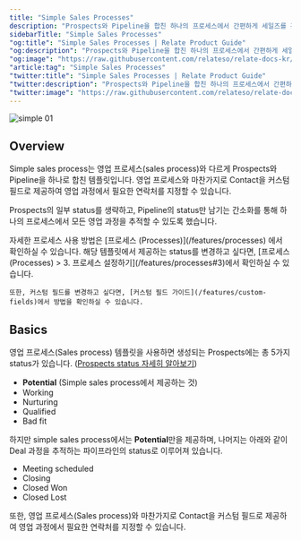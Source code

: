 ```yaml
---
title: "Simple Sales Processes"
description: "Prospects와 Pipeline을 합친 하나의 프로세스에서 간편하게 세일즈를 관리할 수 있습니다."
sidebarTitle: "Simple Sales Processes"
"og:title": "Simple Sales Processes | Relate Product Guide"
"og:description": "Prospects와 Pipeline을 합친 하나의 프로세스에서 간편하게 세일즈를 관리할 수 있습니다."
"og:image": "https://raw.githubusercontent.com/relateso/relate-docs-kr/main/docs/images/simple-simple.png"
"article:tag": "Simple Sales Processes"
"twitter:title": "Simple Sales Processes | Relate Product Guide"
"twitter:description": "Prospects와 Pipeline을 합친 하나의 프로세스에서 간편하게 세일즈를 관리할 수 있습니다."
"twitter:image": "https://raw.githubusercontent.com/relateso/relate-docs-kr/main/docs/images/simple-simple.png"
---
```

![simple 01](/images/features/simple-simple.png)
## Overview
Simple sales process는 영업 프로세스(sales process)와 다르게 Prospects와 Pipeline을 하나로 합친 템플릿입니다.
영업 프로세스와 마찬가지로 Contact을 커스텀 필드로 제공하여 영업 과정에서 필요한 연락처를 지정할 수 있습니다.

Prospects의 일부 status를 생략하고, Pipeline의 status만 남기는 간소화를 통해 하나의 프로세스에서 모든 영업 과정을 추적할 수 있도록 했습니다.

<Note>
    자세한 프로세스 사용 방법은 [프로세스 (Processes)](/features/processes) 에서 확인하실 수 있습니다.
</Note>

<Info>
    해당 템플릿에서 제공하는 status를 변경하고 싶다면, [프로세스 (Processes) > 3. 프로세스 설정하기](/features/processes#3)에서 확인하실 수 있습니다.
    
    또한, 커스텀 필드를 변경하고 싶다면, [커스텀 필드 가이드](/features/custom-fields)에서 방법을 확인하실 수 있습니다.
</Info>

## Basics
영업 프로세스(Sales process) 템플릿을 사용하면 생성되는 Prospects에는 총 5가지 status가 있습니다. ([Prospects status 자세히 알아보기](/features/sales-processes#prospect-status))

- **Potential** (Simple sales process에서 제공하는 것)
- Working
- Nurturing
- Qualified
- Bad fit

하지만 simple sales process에서는 **Potential**만을 제공하며, 나머지는 아래와 같이 Deal 과정을 추적하는 파이프라인의 status로 이루어져 있습니다.
- Meeting scheduled
- Closing
- Closed Won
- Closed Lost

또한, 영업 프로세스(Sales process)와 마찬가지로 Contact을 커스텀 필드로 제공하여 영업 과정에서 필요한 연락처를 지정할 수 있습니다.
